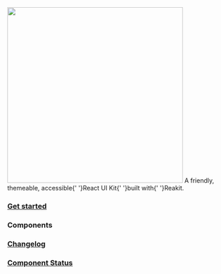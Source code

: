 
<Flex flexDirection="column" alignItems="center">
  <Image src="/static/fannypack.png" width="400px" />
  <Heading use="h4" fontWeight="normal" marginBottom="minor-5">
    A friendly, themeable, accessible{' '}<Text use="strong">React UI Kit</Text>{' '}built with{' '}<Link href="https://reakit.io">Reakit</Link>.
  </Heading>
</Flex>

### [Get started](/getting-started)

### Components

<ComponentsList />

### [Changelog](https://github.com/fannypackui/fannypack/releases)

### [Component Status](/component-status)

